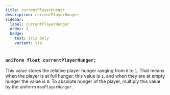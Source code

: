 ```yaml
---
title: currentPlayerHunger
description: currentPlayerHunger
sidebar:
  label: currentPlayerHunger
  order: 1
  badge:
    text: Iris Only
    variant: tip
---
```


### `uniform float currentPlayerHunger;`

This value stores the relative player hunger ranging from `0` to `1`. That means when the player is at full hunger, this value is `1`, and when they are at empty hunger the value is `0`. To absolute hunger of the player, multiply this value by the uniform `maxPlayerHunger`.